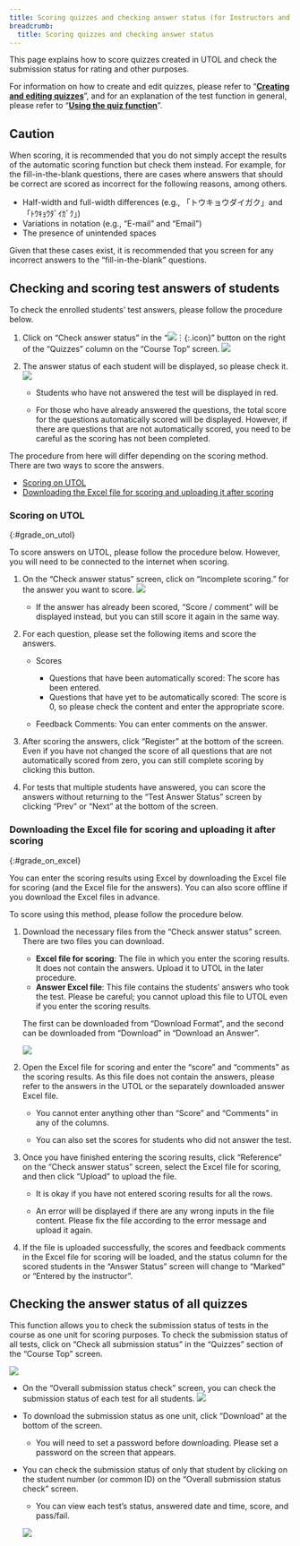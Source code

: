 ```yaml
---
title: Scoring quizzes and checking answer status (for Instructors and TAs)
breadcrumb:
  title: Scoring quizzes and checking answer status
---
```


This page explains how to score quizzes created in UTOL and check the submission status for rating and other purposes.

For information on how to create and edit quizzes, please refer to “**[Creating and editing quizzes](../create/)**”, and for an explanation of the test function in general, please refer to “**[Using the quiz function](../)**”.

## Caution

When scoring, it is recommended that you do not simply accept the results of the automatic scoring function but check them instead. For example, for the fill-in-the-blank questions, there are cases where answers that should be correct are scored as incorrect for the following reasons, among others.

-   Half-width and full-width differences (e.g., 「トウキョウダイガク」and「ﾄｳｷｮｳﾀﾞｲｶﾞｸ」)
-   Variations in notation (e.g., “E-mail” and “Email”)
-   The presence of unintended spaces

Given that these cases exist, it is recommended that you screen for any incorrect answers to the “fill-in-the-blank” questions.

## Checking and scoring test answers of students

To check the enrolled students’ test answers, please follow the procedure below.

1. Click on “Check answer status” in the “![︙](../../_icons/control_btn_icon.png){:.icon}” button on the right of the “Quizzes” column on the “Course Top” screen.
    ![](./grade-check-submissions.drawio.png)

2. The answer status of each student will be displayed, so please check it.
    ![](./grade-see-submissions.png)

    -   Students who have not answered the test will be displayed in red.

    -   For those who have already answered the questions, the total score for the questions automatically scored will be displayed. However, if there are questions that are not automatically scored, you need to be careful as the scoring has not been completed.

The procedure from here will differ depending on the scoring method. There are two ways to score the answers.

-   [Scoring on UTOL](#grade_on_utol)
-   [Downloading the Excel file for scoring and uploading it after scoring](#grade_on_excel)

### Scoring on UTOL
{:#grade_on_utol}

To score answers on UTOL, please follow the procedure below. However, you will need to be connected to the internet when scoring.

1. On the “Check answer status” screen, click on “Incomplete scoring.” for the answer you want to score.
    ![](./grade-add-feedback.drawio.png)

    -   If the answer has already been scored, “Score / comment” will be displayed instead, but you can still score it again in the same way.

2. For each question, please set the following items and score the answers.

    -   Scores
        -   Questions that have been automatically scored: The score has been entered.
        -   Questions that have yet to be automatically scored: The score is 0, so please check the content and enter the appropriate score.

    -   Feedback Comments: You can enter comments on the answer.

3. After scoring the answers, click “Register” at the bottom of the screen. Even if you have not changed the score of all questions that are not automatically scored from zero, you can still complete scoring by clicking this button.

4. For tests that multiple students have answered, you can score the answers without returning to the “Test Answer Status” screen by clicking “Prev” or “Next” at the bottom of the screen.

### Downloading the Excel file for scoring and uploading it after scoring
{:#grade_on_excel}

You can enter the scoring results using Excel by downloading the Excel file for scoring (and the Excel file for the answers). You can also score offline if you download the Excel files in advance.

To score using this method, please follow the procedure below.

1. Download the necessary files from the “Check answer status” screen. There are two files you can download.

    -   **Excel file for scoring**: The file in which you enter the scoring results. It does not contain the answers. Upload it to UTOL in the later procedure.
    -   **Answer Excel file**: This file contains the students’ answers who took the test. Please be careful; you cannot upload this file to UTOL even if you enter the scoring results.

    The first can be downloaded from “Download Format”, and the second can be downloaded from “Download” in “Download an Answer”.

    ![](./grade-download-files.drawio.png)

2. Open the Excel file for scoring and enter the “score” and “comments” as the scoring results. As this file does not contain the answers, please refer to the answers in the UTOL or the separately downloaded answer Excel file.

    -   You cannot enter anything other than “Score” and “Comments” in any of the columns.

    -   You can also set the scores for students who did not answer the test.

3. Once you have finished entering the scoring results, click “Reference” on the “Check answer status” screen, select the Excel file for scoring, and then click “Upload” to upload the file.

    -   It is okay if you have not entered scoring results for all the rows.

    -   An error will be displayed if there are any wrong inputs in the file content. Please fix the file according to the error message and upload it again.

4. If the file is uploaded successfully, the scores and feedback comments in the Excel file for scoring will be loaded, and the status column for the scored students in the “Answer Status” screen will change to “Marked” or “Entered by the instructor”.

## Checking the answer status of all quizzes

This function allows you to check the submission status of tests in the course as one unit for scoring purposes. To check the submission status of all tests, click on “Check all submission status” in the “Quizzes” section of the “Course Top” screen.

![](./grade-check-all-submissions.drawio.png)

-   On the “Overall submission status check” screen, you can check the submission status of each test for all students.
    ![](./grade-check-all-submissions-view.png)

-   To download the submission status as one unit, click “Download” at the bottom of the screen.
    -   You will need to set a password before downloading. Please set a password on the screen that appears.

-   You can check the submission status of only that student by clicking on the student number (or common ID) on the “Overall submission status check” screen.
    -   You can view each test’s status, answered date and time, score, and pass/fail.

    ![](./grade-check-all-submissions-by-person.png)
